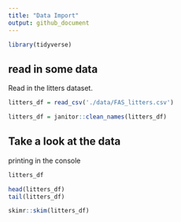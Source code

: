 ```yaml
---
title: "Data Import"
output: github_document
---
```


```r
library(tidyverse)
```

## read in some data

Read in the litters dataset.

```r
litters_df = read_csv('./data/FAS_litters.csv')

litters_df = janitor::clean_names(litters_df)
```

## Take a look at the data

printing in the console

```r
litters_df 
```

```r
head(litters_df)
tail(litters_df)
```

```r
skimr::skim(litters_df)
```

